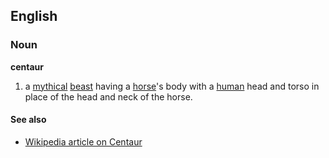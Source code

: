 ==English==
===Noun===
'''centaur'''

#a [[mythical]] [[beast]] having a [[horse]]'s body with a [[human]] head and torso in place of the head and neck of the horse.

====See also====
*[[en:centaur|Wikipedia article on Centaur]]